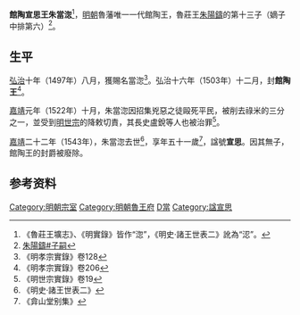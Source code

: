 '''館陶宣思王朱當淴'''<ref>《魯莊王壙志》、《明實錄》皆作“淴”，《明史·諸王世表二》訛為“涊”。</ref>{{BD|1493年||1543年|catIdx=Z朱}}，[[明朝|明朝]]魯藩唯一一代館陶王，魯莊王[[朱陽鑄|朱陽鑄]]的第十三子（嫡子中排第六）<ref>[[朱陽鑄#子嗣|朱陽鑄#子嗣]]</ref>。

==生平==
[[弘治|弘治]]十年（1497年）八月，獲賜名當淴<ref>《明孝宗實錄》卷128</ref>。弘治十六年（1503年）十二月，封'''館陶王'''<ref>《明孝宗實錄》卷206</ref>。

[[嘉靖|嘉靖]]元年（1522年）十月，朱當淴因招集兇惡之徒毆死平民，被削去祿米的三分之一，並受到[[明世宗|明世宗]]的降敕切責，其長史盧銳等人也被治罪<ref>《明世宗實錄》卷19</ref>。

[[嘉靖|嘉靖]]二十二年（1543年），朱當淴去世<ref>《明史·諸王世表二》</ref>，享年五十一歲<ref>《弇山堂别集》</ref>，諡號'''宣思'''。因其無子，館陶王的封爵被廢除。

==参考资料==
{{reflist|3}}

{{s-start}}
{{s-none|無|[[明朝|明政府]]封之}}
{{s-ttl|title=[[明朝藩王列表_(魯王系)#館陶國|明館陶國國王]]|years=1503年－1543年}}
{{s-none|無|無子，封國廢除}}
{{end}}

[[Category:明朝宗室|Category:明朝宗室]]
[[Category:明朝魯王府|Category:明朝魯王府]]
[[Category:朱姓|D當]]
[[Category:諡宣思|Category:諡宣思]]